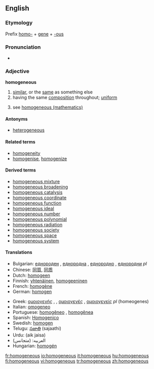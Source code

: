==English==

===Etymology===
Prefix [[homo-]] + [[gene]] + [[-ous]]

===Pronunciation===
*{{audio|en-us-homogeneous.ogg|Audio (US)}} {{audio|en-uk-homogeneous.ogg|Audio (UK)}}

===Adjective===
'''homogeneous'''

# [[similar]], or the [[same]] as something else
# having the same [[composition]] throughout; [[uniform]]
# {{mathematics}} see [[w:homogeneous (mathematics)|homogeneous (mathematics)]]

====Antonyms====
*[[heterogeneous]]

====Related terms====
*[[homogeneity]]
*[[homogenise]], [[homogenize]]

====Derived terms====
*[[homogeneous mixture]]
*[[homogeneous broadening]]
*[[homogeneous catalysis]]
*[[homogeneous coordinate]]
*[[homogeneous function]]
*[[homogeneous ideal]]
*[[homogeneous number]]
*[[homogeneous polynomial]]
*[[homogeneous radiation]]
*[[homogeneous society]]
*[[homogeneous space]]
*[[homogeneous system]]

====Translations====
{{top}}
*Bulgarian: [[еднороден]] {{m}}, [[еднородна]] {{f}}, [[еднородно]] {{n}}, [[еднородни]] ''pl''
*Chinese: [[同質]], [[同质]]
*Dutch: [[homogeen]]
*Finnish: [[yhtenäinen]], [[homogeeninen]]
*French: [[homogène]]
*German: [[homogen]]
{{mid}}
*Greek: [[ομοιογενής]] {{m}}, {{f}}, [[ομοιογενές]] {{n}}, [[ομοιογενείς]] ''pl'' (homeogenes)
*Italian: [[omogeneo]]
*Portuguese: [[homogêneo]] {{m}}, [[homogênea]] {{f}}
*Spanish: [[Homogenico]]
*Swedish: [[homogen#Swedish|homogen]]
*Telugu: [[సజాతి]] (sajaathi)
*Urdu: (aik jaisa)
*العربيه: (متجانس)
*Hungarian: [[homogén]]
{{bottom}}

[[fr:homogeneous]]
[[io:homogeneous]]
[[it:homogeneous]]
[[hu:homogeneous]]
[[fi:homogeneous]]
[[vi:homogeneous]]
[[tr:homogeneous]]
[[zh:homogeneous]]